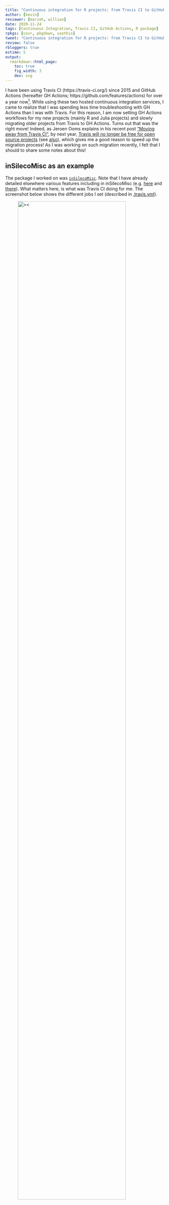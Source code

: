 ```yaml
---
title: "Continuous integration for R projects: from Travis CI to GitHub actions step by step"
author: [kevin]
reviewer: [marieh, willian]
date: 2020-11-24
tags: [Continuous Integration, Travis CI, GitHub Actions, R package]
rpkgs: [covr, pkgdown, usethis]
tweet: "Continuous integration for R projects: from Travis CI to GitHub actions step by step"
review: false
rbloggers: true
estime: 5
output:
  rmarkdown::html_page:
    toc: true
    fig_width: 3
    dev: svg
---
```



I have been using Travis CI (https://travis-ci.org/) since 2015 and GitHub
Actions (hereafter GH Actions; https://github.com/features/actions) for over a
year now[^note1]. While using these two hosted continuous integration services,
I came to realize that I was spending less time troubleshooting with GH Actions
than I was with Travis. For this reason, I am now setting GH Actions workflows
for my new projects (mainly R and Julia projects) and slowly migrating older
projects from Travis to GH Actions. Turns out that was the right move! Indeed,
as Jeroen Ooms explains in his recent post ["Moving away from Travis
CI"](https://discuss.ropensci.org/t/ropensci-moving-away-from-travis-ci/2267),
by next year, [Travis will no longer be free for open source
projects](https://blog.travis-ci.com/2020-11-02-travis-ci-new-billing) (see
[also](https://www.theregister.com/2020/11/02/travis_ci_pricng/)), which gives
me a good reason to speed up the migration process! As I was working on such
migration recently, I felt that I should to share some notes about this! 

[^note1]: see [my first post about GitHub Actions](https://kevcaz.github.io/notes/ci/githubactions/) on my personal blog. 


## inSilecoMisc as an example 

The package I worked on was
[`inSilecoMisc`](https://github.com/inSileco/inSilecoMisc). Note that I have
already detailed elsewhere various features including in inSilecoMisc (e.g.
[here](https://insileco.github.io/2020/04/14/insilecomisc-0.4.0-part-1/2/) and
[there](https://insileco.github.io/2020/04/21/insilecomisc-0.4.0-part-2/2/)).
What matters here, is what was Travis CI doing for me. The screenshot below
shows the different jobs I set (described in
[.travis.yml](https://github.com/inSileco/inSilecoMisc/blob/38724e2e9710fb35d87fe1b69aaae8fe4e8cdeff/.travis.yml)).

![<i class="fa fa-info" aria-hidden="true"></i> Screenshot of the inSilecoMisc project page on [travis-ci.org](https://travis-ci.org/).](on_travis.png){width=90% alt="><"}


Travis was set to check `inSilecoMisc` on macOS and Linux (Ubuntu Bionic and Focal), for different versions of R (oldrel, rel and devel). The last job, checked the package on Ubuntu Focal, uploaded [`covr`](https://CRAN.R-project.org/package=covr) results to 
[CodeCov](https://codecov.io), built `inSilecoMisc`'s website (via [`pkgdown`](https://CRAN.R-project.org/package=pkgdown)) and deploy to a [GitHub Pages](https://pages.github.com/). So my goal was to set up a workflow with GitHub Actions that would do the same jobs.


## Ciao Travis!

The first step was to stop using Travis CI. To do so, I first needed to go on 
<https://travis-ci.org> and turn off the jobs described above, so I looked for `inSilecoMisc` in my list of projects and switched it off (see screenshot below).


![<i class="fa fa-info" aria-hidden="true"></i> Screenshots of `inSilecoMisc`'s status  on <https://travis-ci.org> (left: on/before, right: off/after).](switch_off.png){width=90% alt="><"}

Then, as I was using a [deploy
key](https://developer.github.com/v3/guides/managing-deploy-keys/) for the
website, I deleted it in the settings on GitHub repository (<i class="fa
fa-arrow-circle-down" aria-hidden="true"></i>). Last, on my local <i class="fa
fa-git" aria-hidden="true"></i> repository I removed `.travis.yaml` (e.g. `git
rm .travis.yaml`). Note that I still have a version of this file as a
[gist](https://gist.github.com/KevCaz/622c92cc1f7b00e66f078418882ad407). Once
this was done, I committed my changes and pushed! 

![<i class="fa fa-info" aria-hidden="true"></i> Screenshot of `inSileco`'s home page (commit [`500d5ef`](https://github.com/inSileco/inSilecoMisc/commit/500d5ef332a407e48037ce422a9a14e7c4634fe7)).](ciao.png){width=90% alt="><"}


## Add a workflow 

[GH Actions](https://github.com/features/actions) are well-documented and my
goal here is not to explain how to set an entire workflow. Rather I would like
to focus on certain part of the workflow. That said, one should keep in mind
that thanks to  [Docker](https://www.docker.com/) images and the large diversity
of Actions available, GH Actions are powerful and extremely flexible. For R
users interested in using GH Actions to check their package, it is worth noting
that [`usethis`](https://CRAN.R-project.org/package=usethis) has several
functions to add such workflows:

```R
library(usethis)
use_github_action() 
# there are different level of completeness, see the documentation 
# and select the one you need! 
use_github_action_check_release()
use_github_action_check_standard()
use_github_action_check_full()
```


The workflow I ended up using, [R-CMD-check.yaml](https://github.com/inSileco/inSilecoMisc/blob/master/.github/workflows/R-CMD-check.yaml) (appended at the end of the post) is based on one of the template file available in [`usethis`](https://CRAN.R-project.org/package=usethis)
that I've simplified a bit (I use only 4 combinations OS / R versions) and extended to use the [CodeCov](chttps://codecov.io/) and deploy the website.
 

## Code coverage 

To use [CodeCov](chttps://codecov.io/) with Actions, a token is required. So, I clicked on the `Settings` tab of the `inSilecoMisc` page and copied the upload token:

![<i class="fa fa-info" aria-hidden="true"></i> Screenshot of the CodeCov settings page of `inSilecoMisc`.](codecov.png){width=90% alt="><"}

Then I created a new secret `CODECOV_TOKEN` on `inSileco`'s GitHub repository and I pasted the token.

![<i class="fa fa-info" aria-hidden="true"></i> Screenshot of the Secret tab of the setting of the GitHub `inSilecoMisc` repository.](token_codecov.png){width=90% alt="><"}


I chose `CODECOV_TOKEN` because it's pretty clear, but the name does not matter as long as the same variable name is used in [R-CMD-check.yaml](https://github.com/inSileco/inSilecoMisc/blob/master/.github/workflows/R-CMD-check.yaml). Below is the code bloc in the workflow that handles code coverage: 


```yaml
- name: Test coverage
  if: matrix.config.os == 'macOS-latest' && matrix.config.r == 'release'
  run: |
    remotes::install_cran("covr")
    covr::codecov(token = "${{secrets.CODECOV_TOKEN}}")
  shell: Rscript {0}
```

Note that `${{secrets.CODECOV_TOKEN}}` returns the token value I set as a secret
above. Also, I used an `if:` filed to upload the results of the code coverage
only once. I chose to do it on MacOS (for no specific reason) and I kept the
part `matrix.config.r == 'release'` in case I would add another configuration
(currently, this is useless).


## Website 

### Build 

In order to build the package I simply install [`pkgdown`](https://CRAN.R-project.org/package=pkdown) and use it to generates the HTML pages. Below is the code bloc I wrote for this: 


```yaml
- name: Build website 
  if: matrix.config.os == 'ubuntu-20.04' && matrix.config.r == 'release'
  run: |
    sudo apt-get install libcurl4-openssl-dev libharfbuzz-dev libfribidi-dev
    Rscript -e 'remotes::install_cran(c("pkgdown")); pkgdown::build_site()'
    git fetch origin gh-pages:gh-pages
    git --work-tree=docs checkout gh-pages -- .
```  

There are a few lines that require some explanations. First, I decided to build this on Ubuntu (again, this is arbitrary). Second, the following line: 


```sh
sudo apt-get install libcurl4-openssl-dev libharfbuzz-dev libfribidi-dev
```

was required as dependencies were missing for
[`curl`](https://CRAN.R-project.org/package=curl) and
[`textshaping`](https://CRAN.R-project.org/package=textshaping). Third, the two
last lines are two git operations that I used to retrieve te content of the
previous commit. I did so to be able to have both the "main" website at
https://insileco.github.io/inSilecoMisc/ and "dev" version at
https://insileco.github.io/inSilecoMisc/dev (this is detailed in another post
["Deploy a pkgdown website on gh-pages
manually"](https://kevcaz.github.io/notes/ci/deploypkgdown2/)). 


### Deploy

To deploy the website to [GitHub Pages](https://pages.github.com/), I used
[`peaceiris/actions-gh-pages`](https://github.com/peaceiris/actions-gh-pages)
(version 3). There are two
ways to deploy the website that are well explained in the README of
[`peaceiris/actions-gh-pages`](https://github.com/peaceiris/actions-gh-pages).

### via a deploy key 

For this, one needs to generate a [pair of ssh
keys](https://docs.github.com/en/free-pro-team@latest/github/authenticating-to-github/generating-a-new-ssh-key-and-adding-it-to-the-ssh-agent#generating-a-new-ssh-key).
On my Debian machine, I used the following command line in my terminal: 


```sh
$ ssh-keygen -t rsa -b 4096 -C "$(git config user.email)" -f gh-pages
```

Then I set the public key as a deploy key 

![<i class="fa fa-info" aria-hidden="true"></i> Screenshot of the deploy key setting.](deploy_key.png){width=80% alt="><"}

and the private one as a secret. 

![<i class="fa fa-info" aria-hidden="true"></i> Screenshot of the secret `ACTIONS_DEPLOY_KEY`.](private.png){width=80% alt="><"}

Again, I chose `ACTIONS_DEPLOY_KEY` for its clarity, but the name does not
matter as long as the correct variable name is used in
[R-CMD-check.yaml](https://github.com/inSileco/inSilecoMisc/blob/master/.github/workflows/R-CMD-check.yaml).



```yaml 
- name: Deploy website 
  if: matrix.config.os == 'ubuntu-20.04' && matrix.config.r == 'release'
  uses: peaceiris/actions-gh-pages@v3
  with:
    deploy_key: ${{ secrets.ACTIONS_DEPLOY_KEY }}
    publish_dir: ./docs
```

I used `publish_dir: ./docs` as this is where [`pkgdown` stores
](https://CRAN.R-project.org/package=pkgdown) stored the web pages in my case
(see the file
[_pkgdown.yml](https://github.com/inSileco/inSilecoMisc/blob/master/_pkgdown.yml)).
Note that I didn't need to specify the branch to be used for the website as
the default is `gh-pages` and I already had a branch `gh-pages` set up[^note2].

[^note2]: Use `publish_branch: your-branch` to set `your-branch` as the branch were files will be published. 


### via a personal access token 

The second option is to [create and use a personal access token](https://docs.github.com/en/free-pro-team@latest/github/authenticating-to-github/creating-a-personal-access-token) (this is the solution I opted for in the end). 

![<i class="fa fa-info" aria-hidden="true"></i> Screenshot of the page to generate the personal token.](perso_token.png){width=90% alt="><"}

And then set this token as a secret for the repository.

![<i class="fa fa-info" aria-hidden="true"></i> Screenshot of the secret `PERSO_TOKEN`.](pat_secret.png){width=90% alt="><"}

Once the secret is set, the variable name should be passed as `github_token` (instead of `deploy_key`), like so: 

```yaml
- name: Deploy website 
  if: matrix.config.os == 'ubuntu-20.04' && matrix.config.r == 'release'
  uses: peaceiris/actions-gh-pages@v3
  with:
    github_token: ${{ secrets.PERSO_TOKEN }}
    publish_dir: ./docs
```

Incidentally, [organization secrets](https://github.blog/changelog/2020-05-14-organization-secrets/) allow user to have secrets at the organisation level, so that the same token can be used for several repositories! 

<br/>

Everything is working fine now :fireworks:, check out [`inSilecoMisc`](https://github.com/inSileco/inSilecoMisc)! Below is the entire workflow 


## Entire workflow 

Below is the whole [R-CMD-check.yaml](https://github.com/inSileco/inSilecoMisc/blob/master/.github/workflows/R-CMD-check.yaml) file I ended using (note that for recent projects [the default branch name is `main` instead of `master`](https://github.blog/changelog/2020-08-26-set-the-default-branch-for-newly-created-repositories/)).

```yaml
on:
  push:
    branches:
      - master
  pull_request:
    branches:
      - master

name: R-CMD-check

jobs:
  R-CMD-check:
    runs-on: ${{ matrix.config.os }}

    name: ${{ matrix.config.os }} (${{ matrix.config.r }})

    strategy:
      fail-fast: false
      matrix:
        config:
          - {os: windows-latest, r: 'release'}
          - {os: macOS-latest, r: 'release'}
          - {os: ubuntu-20.04, r: 'release', rspm: "https://packagemanager.rstudio.com/cran/__linux__/focal/latest"}
          - {os: ubuntu-20.04, r: 'devel', rspm: "https://packagemanager.rstudio.com/cran/__linux__/focal/latest"}

    env:
      R_REMOTES_NO_ERRORS_FROM_WARNINGS: true
      CRAN: ${{ matrix.config.cran }}

    steps:
      - uses: actions/checkout@v1

      - uses: r-lib/actions/setup-r@master
        with:
          r-version: ${{ matrix.config.r }}

      - uses: r-lib/actions/setup-pandoc@master

      - name: Query dependencies
        run: |
          install.packages('remotes')
          saveRDS(remotes::dev_package_deps(dependencies = TRUE), "depends.Rds", version = 2)
        shell: Rscript {0}

      - name: Cache R packages
        if: runner.os != 'Windows'
        uses: actions/cache@v1
        with:
          path: ${{ env.R_LIBS_USER }}
          key: ${{ runner.os }}-r-${{ matrix.config.r }}-${{ hashFiles('depends.Rds') }}
          restore-keys: ${{ runner.os }}-r-${{ matrix.config.r }}-

      - name: Install system dependencies
        if: runner.os == 'Linux'
        env:
          RHUB_PLATFORM: linux-x86_64-ubuntu-gcc
        run: |
          Rscript -e "remotes::install_github('r-hub/sysreqs')"
          sysreqs=$(Rscript -e "cat(sysreqs::sysreq_commands('DESCRIPTION'))")
          sudo -s eval "$sysreqs"
      - name: Install dependencies
        run: |
          library(remotes)
          deps <- readRDS("depends.Rds")
          deps[["installed"]] <- vapply(deps[["package"]], remotes:::local_sha, character(1))
          update(deps)
          remotes::install_cran("rcmdcheck")
        shell: Rscript {0}

      - name: Check
        run: rcmdcheck::rcmdcheck(args = "--no-manual", error_on = "warning", check_dir = "check")
        shell: Rscript {0}

      - name: Upload check results
        if: failure()
        uses: actions/upload-artifact@master
        with:
          name: ${{ runner.os }}-r${{ matrix.config.r }}-results
          path: check

      - name: Test coverage
        if: matrix.config.os == 'macOS-latest' && matrix.config.r == 'release'
        run: |
          remotes::install_cran("covr")
          covr::codecov(token = "${{secrets.CODECOV_TOKEN}}")
        shell: Rscript {0}
    
      - name: Build website 
        if: matrix.config.os == 'ubuntu-20.04' && matrix.config.r == 'release'
        run: |
          sudo apt-get install libcurl4-openssl-dev libharfbuzz-dev libfribidi-dev
          Rscript -e 'remotes::install_cran(c("pkgdown")); pkgdown::build_site()'
          git fetch origin gh-pages:gh-pages
          git --work-tree=docs checkout gh-pages -- .
            
      - name: Deploy website 
        if: matrix.config.os == 'ubuntu-20.04' && matrix.config.r == 'release'
        uses: peaceiris/actions-gh-pages@v3
        with:
          github_token: ${{ secrets.PERSO_TOKEN }}
          publish_dir: ./docs
```

Hope this could be of help :smile:!

<br/>